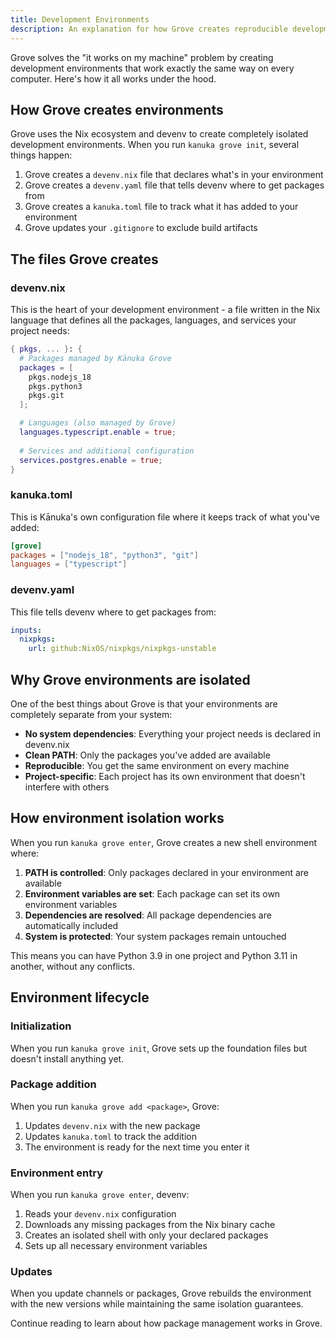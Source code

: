 ```yaml
---
title: Development Environments
description: An explanation for how Grove creates reproducible development environments.
---
```


Grove solves the "it works on my machine" problem by creating development environments that work exactly the same way on every computer. Here's how it all works under the hood.

## How Grove creates environments

Grove uses the Nix ecosystem and devenv to create completely isolated development environments. When you run `kanuka grove init`, several things happen:


<Steps>

1. Grove creates a `devenv.nix` file that declares what's in your environment
2. Grove creates a `devenv.yaml` file that tells devenv where to get packages from
3. Grove creates a `kanuka.toml` file to track what it has added to your environment
4. Grove updates your `.gitignore` to exclude build artifacts

</Steps>

## The files Grove creates

### devenv.nix
This is the heart of your development environment - a file written in the Nix language that defines all the packages, languages, and services your project needs:

```nix
{ pkgs, ... }: {
  # Packages managed by Kānuka Grove
  packages = [
    pkgs.nodejs_18
    pkgs.python3
    pkgs.git
  ];

  # Languages (also managed by Grove)
  languages.typescript.enable = true;
  
  # Services and additional configuration
  services.postgres.enable = true;
}
```

### kanuka.toml
This is Kānuka's own configuration file where it keeps track of what you've added:

```toml
[grove]
packages = ["nodejs_18", "python3", "git"]
languages = ["typescript"]
```

### devenv.yaml
This file tells devenv where to get packages from:

```yaml
inputs:
  nixpkgs:
    url: github:NixOS/nixpkgs/nixpkgs-unstable
```

## Why Grove environments are isolated

One of the best things about Grove is that your environments are completely separate from your system:

- **No system dependencies**: Everything your project needs is declared in devenv.nix
- **Clean PATH**: Only the packages you've added are available
- **Reproducible**: You get the same environment on every machine
- **Project-specific**: Each project has its own environment that doesn't interfere with others

## How environment isolation works

When you run `kanuka grove enter`, Grove creates a new shell environment where:

1. **PATH is controlled**: Only packages declared in your environment are available
2. **Environment variables are set**: Each package can set its own environment variables
3. **Dependencies are resolved**: All package dependencies are automatically included
4. **System is protected**: Your system packages remain untouched

This means you can have Python 3.9 in one project and Python 3.11 in another, without any conflicts.

## Environment lifecycle

### Initialization
When you run `kanuka grove init`, Grove sets up the foundation files but doesn't install anything yet.

### Package addition
When you run `kanuka grove add <package>`, Grove:
1. Updates `devenv.nix` with the new package
2. Updates `kanuka.toml` to track the addition
3. The environment is ready for the next time you enter it

### Environment entry
When you run `kanuka grove enter`, devenv:
1. Reads your `devenv.nix` configuration
2. Downloads any missing packages from the Nix binary cache
3. Creates an isolated shell with only your declared packages
4. Sets up all necessary environment variables

### Updates
When you update channels or packages, Grove rebuilds the environment with the new versions while maintaining the same isolation guarantees.

Continue reading to learn about how package management works in Grove.